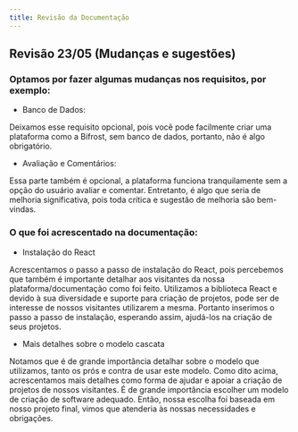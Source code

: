 ```yaml
---
title: Revisão da Documentação
---
```


## Revisão 23/05 (Mudanças e sugestões)

### Optamos por fazer algumas mudanças nos requisitos, por exemplo:

- Banco de Dados:

Deixamos esse requisito opcional, pois você pode facilmente criar uma plataforma como a Bifrost, sem banco de dados, portanto, não é algo obrigatório.

- Avaliação e Comentários:

Essa parte também é opcional, a plataforma funciona tranquilamente sem a opção do usuário avaliar e comentar. Entretanto, é algo que seria de melhoria significativa, pois toda crítica e sugestão de melhoria são bem-vindas.

### O que foi acrescentado na documentação:

- Instalação do React

Acrescentamos o passo a passo de instalação do React, pois percebemos que também é importante detalhar aos visitantes da nossa plataforma/documentação como foi feito. Utilizamos a biblioteca React e devido à sua diversidade e suporte para criação de projetos, pode ser de interesse de nossos visitantes utilizarem a mesma. Portanto inserimos o passo a passo de instalação, esperando assim, ajudá-los na criação de seus projetos.  

- Mais detalhes sobre o modelo cascata

Notamos que é de grande importância detalhar sobre o modelo que utilizamos, tanto os prós e contra de usar este modelo. Como dito acima, acrescentamos mais detalhes como forma de ajudar e apoiar a criação de projetos de nossos visitantes. É de grande importância escolher um modelo de criação de software adequado. Então, nossa escolha foi baseada em nosso projeto final, vimos que atenderia às nossas necessidades e obrigações. 